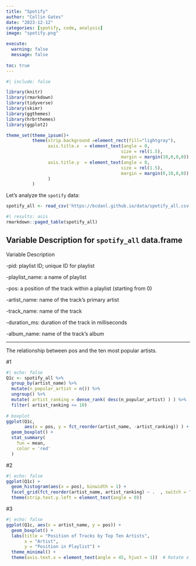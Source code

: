 ```yaml
---
title: "Spotify"
author: "Collin Gates"
date: "2023-12-12"
categories: [spotify, code, analysis]
image: "spotify.png"

execute: 
  warning: false
  message: false
  
toc: true
---
```

```r
#| include: false

library(knitr)
library(rmarkdown)
library(tidyverse)
library(skimr)
library(ggthemes)
library(hrbrthemes)
library(ggplot2)

theme_set(theme_ipsum()+
          theme(strip.background =element_rect(fill="lightgray"),
                axis.title.x  = element_text(angle = 0,
                                            size = rel(1.5),
                                            margin = margin(10,0,0,0)),
                axis.title.y  = element_text(angle = 0,
                                            size = rel(1.5),
                                            margin = margin(0,10,0,0))
                )
          )
```

Let's analyze the `spotify` data:

```r
spotify_all <- read_csv('https://bcdanl.github.io/data/spotify_all.csv')
```


```r
#| results: asis
rmarkdown::paged_table(spotify_all) 
```



## Variable Description for `spotify_all` data.frame

Variable Description

-pid: playlist ID; unique ID for playlist

-playlist_name: a name of playlist

-pos: a position of the track within a playlist (starting from 0)

-artist_name: name of the track’s primary artist

-track_name: name of the track

-duration_ms: duration of the track in milliseconds

-album_name: name of the track’s album

---
The relationship between pos and the ten most popular artists.

#1

```r
#| echo: false
Q1c <- spotify_all %>% 
  group_by(artist_name) %>% 
  mutate(n_popular_artist = n()) %>% 
  ungroup() %>% 
  mutate( artist_ranking = dense_rank( desc(n_popular_artist) ) ) %>% 
  filter( artist_ranking <= 10) 
  
# boxplot
ggplot(Q1c,
       aes(x = pos, y = fct_reorder(artist_name, -artist_ranking)) ) +
  geom_boxplot() +
  stat_summary(
    fun = mean,
    color = 'red'
  )
```

#2
```r
#| echo: false
ggplot(Q1c) +
  geom_histogram(aes(x = pos), binwidth = 1) + 
  facet_grid(fct_reorder(artist_name, artist_ranking) ~ .  , switch = "y") +
  theme(strip.text.y.left = element_text(angle = 0))
```

#3
```r
#| echo: false
ggplot(Q1c, aes(x = artist_name, y = pos)) +
  geom_boxplot() +
  labs(title = "Position of Tracks by Top Ten Artists",
       x = "Artist",
       y = "Position in Playlist") +
  theme_minimal() +
  theme(axis.text.x = element_text(angle = 45, hjust = 1))  # Rotate x labels for readability
```
